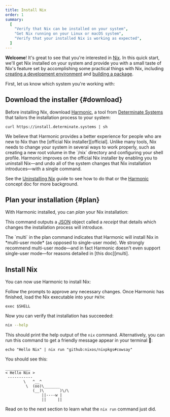 ```yaml
---
title: Install Nix
order: 1
summary:
  [
    "Verify that Nix can be installed on your system",
    "Get Nix running on your Linux or macOS system",
    "Verify that your installed Nix is working as expected",
  ]
---
```


**Welcome**!
It's great to see that you're interested in [Nix].
In this quick start, we'll get Nix installed on your system and provide you with a small taste of Nix's feature set by accomplishing some practical things with Nix, including [creating a development environment][dev] and [building a package][build].

First, let us know which system you're working with:

<Systems client:load />

## Download the installer \{#download}

Before installing Nix, download [Harmonic], a tool from [Determinate Systems][detsys] that tailors the installation process to your system:

```shell
curl https://install.determinate.systems | sh
```

<Callout show="Why aren't we using the official Nix installer here?" id="why-harmonic" client:load>
We believe that Harmonic provides a better experience for people who are new to Nix than the [official Nix installer][official].
Unlike many tools, Nix needs to change your system in several ways to work properly, such as creating a new root volume in the `/nix` directory and configuring your shell profile.
Harmonic improves on the official Nix installer by enabling you to uninstall Nix&mdash;and undo all of the system changes that Nix installation introduces&mdash;with a single command.

See the [Uninstalling Nix][uninstall] guide to see how to do that or the [Harmonic] concept doc for more background.
</Callout>

## Plan your installation \{#plan}

With Harmonic installed, you can *plan* your Nix installation:

<Harmonic command="plan" client:load />

This command outputs a [JSON] object called a *receipt* that details which changes the installation process will introduce.

<Info title="Multi-user mode">
  The `multi` in the plan command indicates that Harmonic will install Nix in
  *multi-user mode* (as opposed to single-user mode). We strongly recommend
  multi-user mode&mdash;and in fact Harmonic doesn't even support single-user
  mode&mdash;for reasons detailed in [this doc][multi].
</Info>

## Install Nix

You can now use Harmonic to install Nix:

<Harmonic command="install" client:load />

Follow the prompts to approve any necessary changes.
Once Harmonic has finished, load the Nix executable into your `PATH`:

```shell
exec $SHELL
```

Now you can verify that installation has succeeded:

```bash
nix --help
```

This should print the help output of the `nix` command.
Alternatively, you can run this command to get a friendly message appear in your terminal 🙂:

```shell
echo "Hello Nix" | nix run "github:nixos/nixpkgs#cowsay"
```

You should see this:

```shell
___________
< Hello Nix >
 -----------
        \   ^__^
         \  (oo)\_______
            (__)\       )\/\
                ||----w |
                ||     ||
```

Read on to the next section to learn what the `nix run` command just did.

[build]: /start/build-package-nixpkgs
[detsys]: https://determinate.systems
[dev]: /start/dev-shell-flake
[harmonic]: /concepts/harmonic
[json]: https://json.org
[multi]: https://nixos.org/manual/nix/stable/installation/multi-user
[nix]: https://nixos.org
[official]: https://nixos.org/download
[uninstall]: /start/uninstall
